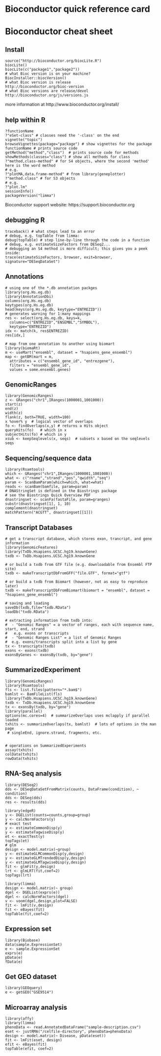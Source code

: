 # Bioconductor quick reference card
# Bioconductor cheat sheet

## Install

```
source("http://bioconductor.org/biocLite.R")
biocLite()
biocLite(c("package1","package2"))
# what Bioc version is on your machine?
BiocInstaller::biocVersion()
# what Bioc version is release
http://bioconductor.org/bioc-version
# what Bioc versions are release/devel
http://bioconductor.org/js/versions.js
```

more information at http://www.bioconductor.org/install/

## help within R

```
?functionName
?"eSet-class" # classes need the '-class' on the end
vignette("topic")
browseVignettes(package="package") # show vignettes for the package
functionName # prints source code
getMethod("method","class")  # prints source code for methods
showMethods(classes="class") # show all methods for class
?"method,class-method" # for S4 objects, where the second 'method' here is the word method
# e.g.
?"plotMA,data.frame-method" # from library(geneplotter)
?"method.class" # for S3 objects
# e.g.
?"plot.lm"
sessionInfo()
packageVersion("limma")
```

Bioconductor support website: https://support.bioconductor.org

## debugging R

```
traceback() # what steps lead to an error
# debug, e.g. topTable from limma:
debug(topTable) # step line-by-line through the code in a function
# debug, e.g. estimateSizeFactors from DESeq2...
# debugging an S4 method is more difficult; this gives you a peek inside:
trace(estimateSizeFactors, browser, exit=browser, signature="DESeqDataSet")
```

## Annotations

```
# using one of the *.db annotation packges
library(org.Hs.eg.db)
library(AnnotationDbi)
columns(org.Hs.eg.db)
keytypes(org.Hs.eg.db)
head(keys(org.Hs.eg.db, keytype="ENTREZID"))
# generates warning for 1:many mappings
res <- select(org.Hs.eg.db, keys=k,
  columns=c("ENTREZID","ENSEMBL","SYMBOL"),
  keytype="ENTREZID")
idx <- match(k, res$ENTREZID)
res[idx,]
```

```
# map from one annotation to another using biomart
library(biomaRt)
m <- useMart("ensembl", dataset = "hsapiens_gene_ensembl")
map <- getBM(mart = m,
  attributes = c("ensembl_gene_id", "entrezgene"),
  filters = "ensembl_gene_id", 
  values = some.ensembl.genes)
```


## GenomicRanges

```
library(GenomicRanges)
z <- GRanges("chr1",IRanges(1000001,1001000))
start(z)
end(z)
width(z)
flank(z, both=TRUE, width=100)
x %over% y  # logical vector of overlaps
fo <- findOverlaps(x,y) # returns a Hits object
queryHits(fo)   # which in x
subjectHits(fo) # which in y 
xsub <- keepSeqlevels(x, seqs)  # subsets x based on the seqlevels seqs
```

## Sequencing/sequence data

```
library(Rsamtools)
which <- GRanges("chr1",IRanges(1000001,1001000))
what <- c("rname","strand","pos","qwidth","seq")
param <- ScanBamParam(which=which, what=what)
reads <- scanBam(bamfile, param=param)
# DNAStringSet is defined in the Biostrings package
# see the Biostrings Quick Overview PDF
dnastringset <- scanFa(fastaFile, param=granges)
substr(dnastringset[1], 1, 10)
complement(dnastringset)
matchPattern("ACGTT", dnastringset[[1]])
```

## Transcript Databases

```
# get a transcript database, which stores exon, trancript, and gene information
library(GenomicFeatures)
library(TxDb.Hsapiens.UCSC.hg19.knownGene)
txdb <- TxDb.Hsapiens.UCSC.hg19.knownGene

# or build a txdb from GTF file (e.g. downloadable from Ensembl FTP site)
txdb <- makeTranscriptDbFromGFF("file.GTF", format="gtf")

# or build a txdb from Biomart (however, not as easy to reproduce later)
txdb <- makeTranscriptDbFromBiomart(biomart = "ensembl", dataset = "hsapiens_gene_ensembl")

# saving and loading
saveDb(txdb,file="txdb.RData")
loadDb("txdb.RData")

# extracting information from txdb into: 
#  - "Genomic Ranges" = a vector of ranges, each with sequence name, start, end, strand
#   e.g. exons or transcripts
#  - "Genomic Ranges List" = a list of Genomic Ranges
#  e.g. exons/transcripts split into a list by gene
tx <- transcripts(txdb)
exons <- exons(txdb)
exonsByGenes <- exonsBy(txdb, by="gene")
```


## SummarizedExperiment

```
library(GenomicRanges)
library(Rsamtools)
fls <- list.files(pattern="*.bam$")
bamlst <- BamFileList(fls)
library(TxDb.Hsapiens.UCSC.hg19.knownGene)
txdb <- TxDb.Hsapiens.UCSC.hg19.knownGene
tx <- exonsBy(txdb, by="gene")
library(parallel)
options(mc.cores=4)  # summarizeOverlaps uses mclapply if parallel loaded
txhits <- summarizeOverlaps(tx, bamlst)  # lots of options in the man page
 # singleEnd, ignore.strand, fragments, etc.


# operations on SummarizedExperiments
assay(txhits)
colData(txhits)
rowData(txhits)
```


## RNA-Seq analysis

```
library(DESeq2)
dds <- DESeqDataSetFromMatrix(counts, DataFrame(condition), ~ condition)
dds <- DESeq(dds)
res <- results(dds)
```

```
library(edgeR)
y <- DGEList(counts=counts,group=group)
y <- calcNormFactors(y)
# exact test
y <- estimateCommonDisp(y)
y <- estimateTagwiseDisp(y)
et <- exactTest(y)
topTags(et)
# glm
design <- model.matrix(~group)
y <- estimateGLMCommonDisp(y,design)
y <- estimateGLMTrendedDisp(y,design)
y <- estimateGLMTagwiseDisp(y,design)
fit <- glmFit(y,design)
lrt <- glmLRT(fit,coef=2)
topTags(lrt)
```

```
library(limma)
design <- model.matrix(~ group)
dgel <- DGEList(exprs(e))
dgel <- calcNormFactors(dgel)
v <- voom(dgel,design,plot=FALSE)
fit <- lmFit(v,design)
fit <- eBayes(fit)
topTable(fit,coef=2)
```

## Expression set

```
library(Biobase)
data(sample.ExpressionSet)
e <- sample.ExpressionSet
exprs(e)
pData(e)
fData(e)
```

## Get GEO dataset

```
library(GEOquery)
e <- getGEO("GSE9514")
```

## Microarray analysis

```
library(affy)
library(limma)
phenoData <- read.AnnotatedDataFrame("sample-description.csv")
eset <- justRMA("/celfile-directory", phenoData=phenoData)
design <- model.matrix(~ Disease, pData(eset))
fit <- lmFit(eset, design)
efit <- eBayes(fit)
topTable(efit, coef=2)
```

